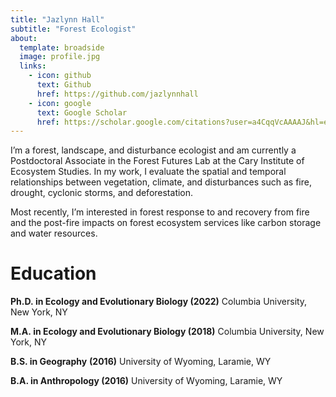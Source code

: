 ```yaml
---
title: "Jazlynn Hall"
subtitle: "Forest Ecologist"
about:
  template: broadside
  image: profile.jpg
  links:
    - icon: github
      text: Github
      href: https://github.com/jazlynnhall
    - icon: google
      text: Google Scholar
      href: https://scholar.google.com/citations?user=a4CqqVcAAAAJ&hl=en&oi=ao
---
```


I'm a forest, landscape, and disturbance ecologist and am currently a Postdoctoral Associate in the Forest Futures Lab at the Cary Institute of Ecosystem Studies. In my work, I evaluate the spatial and temporal relationships between vegetation, climate, and disturbances such as fire, drought, cyclonic storms, and deforestation.

Most recently, I'm interested in forest response to and recovery from fire and the post-fire impacts on forest ecosystem services like carbon storage and water resources.

# Education

**Ph.D. in Ecology and Evolutionary Biology (2022)** Columbia University, New York, NY

**M.A. in Ecology and Evolutionary Biology (2018)** Columbia University, New York, NY

**B.S. in Geography** **(2016)** University of Wyoming, Laramie, WY

**B.A. in Anthropology (2016)** University of Wyoming, Laramie, WY
